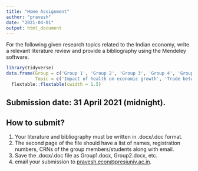 ```yaml
---
title: "Home Assignment"
author: "pravesh"
date: "2021-04-01"
output: html_document
---
```




For the following given research topics related to the Indian economy, write a relevant literature review and provide a bibliography using the Mendeley software.

```r
library(tidyverse)
data.frame(Group = c('Group 1', 'Group 2', 'Group 3', 'Group 4', 'Group 5'),
           Topic = c('Impact of health on economic growth', 'Trade between India and European Union', 'Impact of FII on Indian stock market', 'Impact of infrasatructure on Indian tourism sector', 'Decentralisation and development in India')) %>% 
  flextable::flextable(cwidth = 1.5)
```

## Submission date: 31 April 2021 (midnight).
## How to submit?
1. Your literature and bibliography must be written in .docx/.doc format.
1. The second page of the file should have a list of names, registration numbers, CRNs of the group members/students along with email.
1. Save the .docx/.doc file as Group1.docx, Group2.docx, etc.
1. email your submission to <pravesh.econ@presiuniv.ac.in>.




